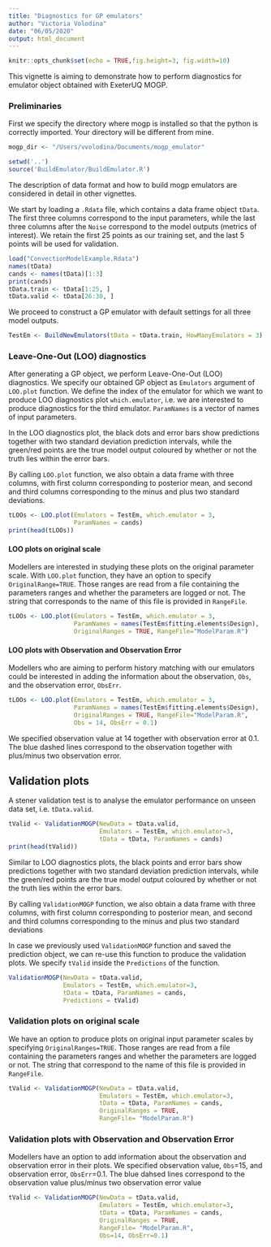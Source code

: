 ```yaml
---
title: "Diagnostics for GP emulators"
author: "Victoria Volodina"
date: "06/05/2020"
output: html_document
---
```


```r
knitr::opts_chunk$set(echo = TRUE,fig.height=3, fig.width=10)
```

This vignette is aiming to demonstrate how to perform diagnostics for emulator object obtained with ExeterUQ MOGP. 

### Preliminaries

First we specify the directory where mogp is installed so that the python is correctly imported. Your directory will be different from mine.

```r
mogp_dir <- "/Users/vvolodina/Documents/mogp_emulator"
```

```r
setwd('..')
source('BuildEmulator/BuildEmulator.R')
```

The description of data format and how to build mogp emulators are considered in detail in other vignettes.

We start by loading a `.Rdata` file, which contains a data frame object `tData`. The first three columns correspond to the input parameters, while the last three columns after the `Noise` correspond to the model outputs (metrics of interest).
We retain the first 25 points as our training set, and the last 5 points will be used for validation.

```r
load("ConvectionModelExample.Rdata")
names(tData)
cands <- names(tData)[1:3]
print(cands)
tData.train <- tData[1:25, ]
tData.valid <- tData[26:30, ]
```

We proceed to construct a GP emulator with default settings for all three model outputs.

```r
TestEm <- BuildNewEmulators(tData = tData.train, HowManyEmulators = 3)
```

### Leave-One-Out (LOO) diagnostics

After generating a GP object, we perform Leave-One-Out (LOO) diagnostics. We specify our obtained GP object as `Emulators` argument of `LOO.plot` function. We define the index of the emulator for which we want to produce LOO diagnostics plot `which.emulator`, i.e. we are interested to produce diagnostics for the third emulator. `ParamNames` is a vector of names of input parameters.

In the LOO diagnostics plot, the black dots and error bars show predictions together with two standard deviation prediction intervals, while the green/red points are the true model output coloured by whether or not the truth lies within the error bars.

By calling `LOO.plot` function, we also obtain a data frame with three columns, with first column corresponding to posterior mean, and second and third columns corresponding to the minus and plus two standard deviations.

```r
tLOOs <- LOO.plot(Emulators = TestEm, which.emulator = 3,
                  ParamNames = cands)
print(head(tLOOs))
```

#### LOO plots on original scale
Modellers are interested in studying these plots on the original parameter scale. With `LOO.plot` function, they have an option to specify `OriginalRange=TRUE`. Those ranges are read from a file containing the parameters ranges and whether the parameters are logged or not. The string that corresponds to the name of this file is provided in `RangeFile`.


```r
tLOOs <- LOO.plot(Emulators = TestEm, which.emulator = 3,
                  ParamNames = names(TestEm$fitting.elements$Design), 
                  OriginalRanges = TRUE, RangeFile="ModelParam.R")
```

#### LOO plots with Observation and Observation Error

Modellers who are aiming to perform history matching with our emulators could be interested in adding the information about the observation, `Obs`, and the observation error, `ObsErr`. 

```r
tLOOs <- LOO.plot(Emulators = TestEm, which.emulator = 3,
                  ParamNames = names(TestEm$fitting.elements$Design), 
                  OriginalRanges = TRUE, RangeFile="ModelParam.R", 
                  Obs = 14, ObsErr = 0.1)
```
We specified observation value at 14 together with observation error at 0.1. The blue dashed lines correspond to the observation together with plus/minus two observation error.


## Validation plots

A stener validation test is to analyse the emulator performance on unseen data set, i.e. `tData.valid`.

```r
tValid <- ValidationMOGP(NewData = tData.valid, 
                         Emulators = TestEm, which.emulator=3,
                         tData = tData, ParamNames = cands)
print(head(tValid))
```

Similar to LOO diagnostics plots, the black points and error bars show predictions together with two standard deviation prediction intervals, while the green/red points are the true model output coloured by whether or not the truth lies within the error bars.

By calling `ValidationMOGP` function, we also obtain a data frame with three columns, with first column corresponding to posterior mean, and second and third columns corresponding to the minus and plus two standard deviations

In case we previously used `ValidationMOGP` function and saved the prediction object, we can re-use this function to produce the validation plots. We specify `tValid` inside the `Predictions` of the function.

```r
ValidationMOGP(NewData = tData.valid, 
               Emulators = TestEm, which.emulator=3,
               tData = tData, ParamNames = cands, 
               Predictions = tValid)

```

### Validation plots on original scale

We have an option to produce plots on original input parameter scales by specifying `OriginalRanges=TRUE`. Those ranges are read from a file containing the parameters ranges and whether the parameters are logged or not. The string that correspond to the name of this file is provided in `RangeFile`.

```r
tValid <- ValidationMOGP(NewData = tData.valid, 
                         Emulators = TestEm, which.emulator=3,
                         tData = tData, ParamNames = cands, 
                         OriginalRanges = TRUE, 
                         RangeFile= "ModelParam.R")
```

### Validation plots with Observation and Observation Error

Modellers have an option to add information about the observation and observation error in their plots. We specified observation value, `Obs`=15, and observation error, `ObsErr`=0.1. The blue dahsed lines correspond to the observation value plus/minus two observation error value

```r
tValid <- ValidationMOGP(NewData = tData.valid, 
                         Emulators = TestEm, which.emulator=3,
                         tData = tData, ParamNames = cands, 
                         OriginalRanges = TRUE, 
                         RangeFile= "ModelParam.R", 
                         Obs=14, ObsErr=0.1)
```

